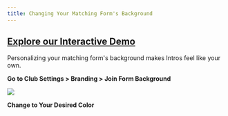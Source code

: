```yaml
---
title: Changing Your Matching Form's Background
---
```


[Explore our Interactive Demo](https://intros-ai.navattic.com/nc8i0d1n)
-----------------------------------------------------------

Personalizing your matching form's background makes Intros feel like your own.

**Go to Club Settings > Branding > Join Form Background**

![](/images/matching-form-background-1.png)

**Change to Your Desired Color**
